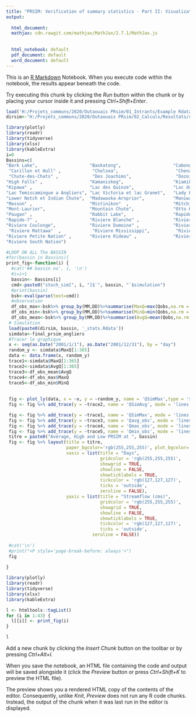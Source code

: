 ---
title: "PRSIM: Verification of summary statistics - Part II: Visualization"
output:
  
  html_document:
  mathjax: cdn.rawgit.com/mathjax/MathJax/2.7.1/MathJax.js  
    
    
  html_notebook: default
  pdf_document: default
  word_document: default
---

This is an [R Markdown](http://rmarkdown.rstudio.com) Notebook. When you execute code within the notebook, the results appear beneath the code. 

Try executing this chunk by clicking the *Run* button within the chunk or by placing your cursor inside it and pressing *Ctrl+Shift+Enter*. 
```{r}
load('H:/Projets_communs/2020/Outaouais PRsim/01_Intrants/Example Rdata pour Leslie/stoch_sim_10_outaouais_Kappa_1_9997_LD.Rdata')
dirsim<-"H:/Projets_communs/2020/Outaouais PRsim/02_Calculs/Resultats/results/prsim_stats_rdata/"
```

```{r,message=FALSE,echo=FALSE,warning=FALSE}
library(plotly)
library(readr)
library(tidyverse)
library(xlsx)
library(kableExtra)
i=0
Bassins=c(
"Bark Lake",                    "Baskatong",                    "Cabonga",                     
 "Carillon et Hull" ,            "Chelsea",                      "Chenaux et Noire",           
 "Chute-des-Chats" ,             "Des Joachims",                 "Dozois",                      
"High Falls" ,                  "Kamaniskeg",                   "Kiamika" ,                    
"Kipawa" ,                      "Lac des Quinze",               "Lac du poisson blanc",       
"Lac Temiscamingue a Angliers", "Lac Victoria et lac Granet",   "Lady Evelyn" ,                
"Lower Notch et Indian Chute",  "Madawaska-Arnprior",           "Maniwaki" ,                   
"Masson" ,                      "Mistinikon"  ,                 "Mitchinamecus" ,              
"Mont-Laurier",                 "Mountain Chute",               "Otto Holden",                 
"Paugan" ,                      "Rabbit Lake",                  "Rapide-2",                    
"Rapide-7" ,                    "Riviere Blanche" ,             "Riviere Bonnechere",          
"Riviere Coulonge",             "Riviere Dumoine" ,             "Riviere Kinojevis" ,          
 "Riviere Mattawa"  ,            "Riviere Mississippi",          "Riviere Petawawa" ,           
"Riviere Petite Nation" ,       "Riviere Rideau" ,              "Riviere Rouge" ,              
"Riviere South Nation")   

#LOOP ON ALL The BASSIN
#for(bassin in Bassins){
print_fig<-function(i) {
  #cat('## bassin no', i, '\n')  
  #i=i+1
  bassin<- Bassins[i]
  cmd<-paste0("stoch_sim[", i, "]$`", bassin, "`$simulation")
  #print(bassin)
  bsk<-eval(parse(text=cmd))
  #observation
  df_obs_max<-bsk%>% group_by(MM,DD)%>%summarise(MaxQ=max(Qobs,na.rm = TRUE))
  df_obs_min<-bsk%>% group_by(MM,DD)%>%summarise(MinQ=min(Qobs,na.rm = TRUE))
  df_obs_mean<-bsk%>% group_by(MM,DD)%>%summarise(AvgQ=mean(Qobs,na.rm = TRUE))
 # Simulation
 load(paste0(dirsim, bassin, '_stats.Rdata'))
 simdata<-final_prsim_angliers
 #Tracer le graphique
 x <- seq(as.Date("2001/1/1"), as.Date("2001/12/31"), by = "day")
 random_y <- simdata$MaxQ[1:365]
 data <- data.frame(x, random_y)
 trace1<-simdata$MaxQ[1:365]
 trace2<-simdata$AvgQ[1:365]
 trace3<-df_obs_mean$AvgQ
 trace4<-df_obs_max$MaxQ
 trace5<-df_obs_min$MinQ
 
 
 fig <- plot_ly(data, x = ~x, y = ~random_y, name = 'QSimMax',type = 'scatter', mode = 'lines',line = list(color = 'transparent'),showlegend = TRUE)
 fig <- fig %>% add_trace(y = ~trace2, name = 'QSimAvg', mode = 'lines', type = 'scatter', fill = 'tonexty',  fillcolor='rgba(0,100,80,0.2)', line = list(color = 'transparent'),showlegend = FALSE) 

 fig <- fig %>% add_trace(y = ~trace1, name = 'QSimMax', mode = 'lines',line = list(color='rgb(0,100,80)'),type = 'scatter', showlegend = FALSE)
 fig <- fig %>% add_trace(y = ~trace3, name = 'Qavg_obs', mode = 'lines',line = list(color='rgb(255,0,0)'),type = 'scatter') 
 fig <- fig %>% add_trace(y = ~trace4, name = 'Qmax_obs', mode = 'lines',line = list(color='rgb(255,0,0)'),type = 'scatter') 
 fig <- fig %>% add_trace(y = ~trace5, name = 'Qmin_obs', mode = 'lines',line = list(color='rgb(255,0,0)'),type = 'scatter') 
 titre = paste0("Average, High and Low PRSIM at ", bassin)
 fig <- fig %>% layout(title = titre,
                       paper_bgcolor='rgb(255,255,255)', plot_bgcolor='rgb(229,229,229)',
                       xaxis = list(title = "Days",
                                    gridcolor = 'rgb(255,255,255)',
                                    showgrid = TRUE,
                                    showline = FALSE,
                                    showticklabels = TRUE,
                                    tickcolor = 'rgb(127,127,127)',
                                    ticks = 'outside',
                                    zeroline = FALSE),
                       yaxis = list(title = "Streamflow (cms)",
                                    gridcolor = 'rgb(255,255,255)',
                                    showgrid = TRUE,
                                    showline = FALSE,
                                    showticklabels = TRUE,
                                    tickcolor = 'rgb(127,127,127)',
                                    ticks = 'outside',
                                 zeroline = FALSE))
 
 #cat('\n') 
 #print("<P style='page-break-before: always'>")  
 fig
 
}

```

```{r,message=FALSE,echo=FALSE,warning=FALSE,results='asis'}
library(plotly)
library(readr)
library(tidyverse)
library(xlsx)
library(kableExtra)

l <- htmltools::tagList()
for (i in 1:43) {
  l[[i]] <- print_fig(i)
}

l
```




Add a new chunk by clicking the *Insert Chunk* button on the toolbar or by pressing *Ctrl+Alt+I*.

When you save the notebook, an HTML file containing the code and output will be saved alongside it (click the *Preview* button or press *Ctrl+Shift+K* to preview the HTML file).

The preview shows you a rendered HTML copy of the contents of the editor. Consequently, unlike *Knit*, *Preview* does not run any R code chunks. Instead, the output of the chunk when it was last run in the editor is displayed.

